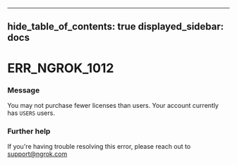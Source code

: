 

---
hide_table_of_contents: true
displayed_sidebar: docs
---


# ERR_NGROK_1012

### Message
You may not purchase fewer licenses than users. Your account currently has `USERS` users.

<ErrorDetails error="err_ngrok_1012" />



### Further help
If you're having trouble resolving this error, please reach out to [support@ngrok.com](mailto:support@ngrok.com?subject=Help%20with%20ERR_NGROK_1012)

